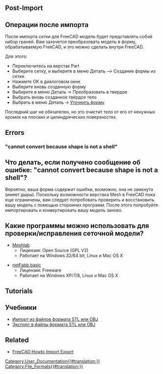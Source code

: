 <languages/>

{{TOCright}}

== Post-Import ==

<div class="mw-translate-fuzzy">
== Операции после импорта ==
После импорта сетки для FreeCAD модель будет представлять собой набор граней. Вам захочется преобразовать модель в форму, обрабатываемую FreeCAD, и это можно сделать внутри FreeCAD.
</div>

<div class="mw-translate-fuzzy">
Для этого:
* Переключитесь на верстак Part
* Выберите сетку, и выберите в меню Деталь --> Создание формы из сетки
* Нажмите OK в диалоговом окне
* Выберите вновь созданную форму
* Выберите в меню Деталь -> Преобразовать в твердое
* Выбрать вновь созданное твёрдое тело
* Выбрать в меню Деталь -> [[Refine shape/ru|Уточнить форму]]
</div>

<div class="mw-translate-fuzzy">
Последний шаг не обязателен, но это очистит тело от его от ненужных кромок на плоских и цилиндрических поверхностях.
</div>

== Errors ==

=== "cannot convert because shape is not a shell" ===

<div class="mw-translate-fuzzy">
== Что делать, если получено сообщение об ошибке: "cannot convert because shape is not a shell"? ==
Вероятно, ваша форма содержит ошибки, возможно, она не замкнута (имеет дыры). Поскольку возможности верстака Mesh в FreeCAD пока еще ограничены, вам следует попробовать проверить и восстановить вашу модель с помощью сторонних программ. После этого попробуйте импортировать и конвертировать вашу модель заново.
</div>

<span id="Third_Party_Programs"></span>
<div class="mw-translate-fuzzy">
== Какие программы можно использовать для проверки/исправления сеточной модели? ==
* [http://meshlab.sourceforge.net/ Meshlab]
** Лицензия: Open Source (GPL V2)
** Работает на Windows 32/64 bit, Linux и Mac OS X
</div>

<div class="mw-translate-fuzzy">
* [http://www.netfabb.com/downloadcenter.php?basic=1 netFabb basic]
** Лицензия: Freeware
** Работает на Windows XP/7/8, Linux и Mac OS X
</div>

==Tutorials==

<div class="mw-translate-fuzzy">
==Учебники==
* [[Import_from_STL_or_OBJ/ru|Импорт из файлов формата STL или OBJ]]
* [[Export_to_STL_or_OBJ/ru|Экспорт в файлы формата STL или OBJ]]
</div>

==Related==

* [[FreeCAD_Howto_Import_Export|FreeCAD Howto Import Export]]


[[Category:User_Documentation{{#translation:}}]]
[[Category:File_Formats{{#translation:}}]]